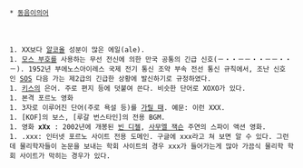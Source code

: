  * [[동음이의어]]
　
 1. XX보다 [[알코올]] 성분이 많은 에일(ale).
 1. [[모스 부호]]를 사용하는 무선 전신에 의한 만국 공통의 긴급 신호(－・・－－・・－－・・－). 1952년 부에노스아이레스 국제 전기 통신 조약 부속 전선 통신 규칙에서, 조난 신호인 [[SOS]] 다음 가는 제2급의 긴급한 상황에 발신하기로 규정하였다. 
 1. [[키스]]의 은어. 주로 편지 등에 덧붙여 쓴다. 비슷한 단어로 XOXO가 있다.
 1. 본격 포르노 영화 
 1. 3자로 이루어진 단어(주로 욕설 등)를 [[검열삭제|가릴 때]]. 예문: 이런 XXX.
 1. [KOF]의 보스, [루갈 번스타인]의 전용 BGM.
 1. 영화 '''xXx''' : 2002년에 개봉된 [[빈 디젤]], [[사무엘 잭슨]] 주연의 스파이 액션 영화.
 1. .xxx: 인터넷 포르노 사이트 전용 도메인. 구글에 xxx라고 쳐 보면 알 수 있다. 그런데 물리학자들이 논문을 보내는 학회 사이트의 경우 xxx가 들어가는게 많아 가끔식 물리학 학회 사이트가 막히는 경우가 있다.
